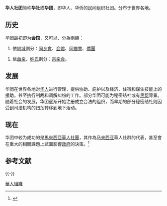 '''华人社团'''简称'''华社'''或'''华团'''，即华人、华侨的民间组织社团。分布于世界各地。

==历史==
华团最初即为'''会馆'''，又可以、分為兩類：

#依[[地域|地域]]劃分：[[同乡會|同乡會]]、[[会馆|会馆]]、[[同鄉會|同鄉會]]、[[僑團|僑團]]

#依[[血亲|血亲]]、[[姓氏|姓氏]]劃分：[[宗亲会|宗亲会]]。

==发展==
华团在世界各地对[[华人|华人]]进行管理，提供协助、庇护以及经济、住宿和谋生技能上的援助，甚至执行制裁和调解纠纷的工作。部分华团可能为秘密结社或有[[黑帮|黑帮]]背景。随着社会的发展，华团逐渐开始注册成立合法的组织，而早期的部分秘密结社则因受到司法机构的扫荡转移到地下活动。

==现在==
{{main|馬來西亞華人社團}}
华团中较为成功的是[[馬來西亞華人社團|馬來西亞華人社團]]，其作為[[马来西亚|马来西亚]]華人社群的代表，甚至會在重大的相關課題上試圖影響[[政府|政府]]的決策。<ref name="華團之界定">{{cite web| language =zh-hant| publisher =孝恩文化| title =馬來西亞華團組織的困局與展望| url =http://www.xiao-en.org/cultural/academic.asp?cat=63&loc=zh&id=1099| author =劉崇漢| date =2001-12-21| accessdate =2008-04-20| archive-date =2011-12-19| archive-url =https://web.archive.org/web/20111219130626/http://www.xiao-en.org/cultural/academic.asp?cat=63&loc=zh&id=1099| dead-url =yes}}</ref>

== 参考文献 ==
{{Reflist}}

{{-}}
{{華人地區}}

[[Category:華人組織|]]